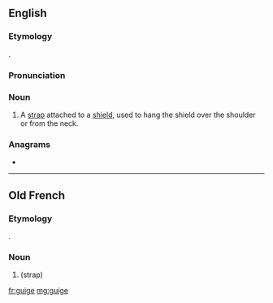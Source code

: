 {{also|guīgé}}
==English==
{{wikipedia}}

===Etymology===
{{bor|en|fro|guige}}.

===Pronunciation===
{{IPA|/ɡiːʒ/|/ɡiːd͡ʒ/|lang=en}}

===Noun===
{{en-noun}}

# A [[strap]] attached to a [[shield]], used to hang the shield over the shoulder or from the neck.

===Anagrams===
* {{l|en|gigue}}

----

==Old French==

===Etymology===
{{etyl|frk|fro}} {{m|frk|*widdja}}.

===Noun===
{{fro-noun|f}}

# {{l|en|guige}} (strap)

[[fr:guige]]
[[mg:guige]]